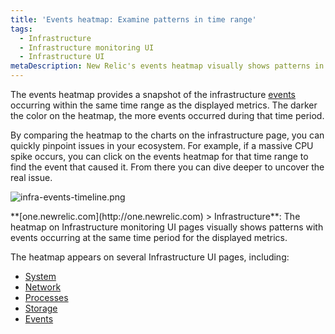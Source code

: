 ```yaml
---
title: 'Events heatmap: Examine patterns in time range'
tags:
  - Infrastructure
  - Infrastructure monitoring UI
  - Infrastructure UI
metaDescription: New Relic's events heatmap visually shows patterns in infrastructure events occurring within time ranges.
---
```


The events heatmap provides a snapshot of the infrastructure [events](/docs/infrastructure/new-relic-infrastructure/infrastructure-ui-pages/infrastructure-events-page) occurring within the same time range as the displayed metrics. The darker the color on the heatmap, the more events occurred during that time period.

By comparing the heatmap to the charts on the infrastructure page, you can quickly pinpoint issues in your ecosystem. For example, if a massive CPU spike occurs, you can click on the events heatmap for that time range to find the event that caused it. From there you can dive deeper to uncover the real issue.

![infra-events-timeline.png](./images/infra-events-timeline.png "infra-events-timeline.png")

<figcaption>
  **[one.newrelic.com](http://one.newrelic.com) > Infrastructure**: The heatmap on Infrastructure monitoring UI pages visually shows patterns with events occurring at the same time period for the displayed metrics.
</figcaption>

The heatmap appears on several Infrastructure UI pages, including:

* [System](/docs/infrastructure/infrastructure-ui-pages/infrastructure-ui/infrastructure-hosts-page#system-tab)
* [Network](/docs/infrastructure/new-relic-infrastructure/infrastructure-ui-pages/infrastructure-network-page-measure-compare-capacity)
* [Processes](/docs/infrastructure/new-relic-infrastructure/infrastructure-ui-pages/infrastructure-processes-page-inspect-process-performance)
* [Storage](/docs/infrastructure/new-relic-infrastructure/infrastructure-ui-pages/infrastructure-storage-page-evaluate-disk-usage-efficiency)
* [Events](/docs/infrastructure/new-relic-infrastructure/infrastructure-ui-pages/infrastructure-events-page)
